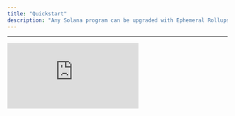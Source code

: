 ```yaml
---
title: "Quickstart"
description: "Any Solana program can be upgraded with Ephemeral Rollups by adding delegation capabilities."
---
```




---

<div
  style={{
    position: "relative",
    paddingBottom: "56.25%",
    height: 0,
    overflow: "hidden",
  }}
>
  <iframe
    src="https://www.youtube.com/embed/qwu2RBKyFiw?si=PMg-3UbRfvvbrs7C&list=PLWR_ZQiGMS8mIe1kPZe8OfHIbhvZqaM8V"
    title="Build a real-time Anchor Counter on Solana with MagicBlock's Ephemeral Rollup | Tutorial"
    style={{
      position: "absolute",
      top: 0,
      left: 0,
      width: "100%",
      height: "100%",
    }}
    frameBorder="0"
    allow="accelerometer; autoplay; clipboard-write; encrypted-media; gyroscope; picture-in-picture; web-share"
    allowFullScreen
    referrerPolicy="strict-origin-when-cross-origin"
  />
</div>

---

## Step-By-Step Guide

The lifecycle of integrating Ephemeral Rollups in your program is as follows:

<Steps>
  <Step title={<a href="#1-write-program">Write your program</a>}>
    Write your Solana program as you normally would.
  </Step>
  <Step
    title={
      <a href="#2-delegate">
        Add delegation and undelegation hooks in your program
      </a>
    }
  >
    Add CPI hooks to delegate, commit and undelegate state accounts through
    Ephemeral Rollup sessions.
  </Step>
  <Step title={<a href="#3-deploy">Deploy your program on Solana.</a>}>
    Deploy your program directly on Solana using Anchor or Solana CLI.
  </Step>
  <Step
    title={
      <a href="#4-test">
        Ready to execute transactions for delegation and real-time speed
      </a>
    }
  >
    Send transactions without modifications on-chain and off-chain that also
    comply with the SVM RPC specification.
  </Step>
</Steps>

---

## Counter Example

<img
  src="/images/gifs/counter-420w.gif"
  alt="Counter GIF"
  style={{
    width: "100%",
    maxWidth: "420px",
    height: "auto",
    objectFit: "contain",
    borderRadius: "8px",
  }}
/>

<Software />

### Quick Access

Find the full basic counter example with Anchor framework implementation, or check out the Rust Native implementation:

<CardGroup cols={2}>
  <Card
    title="Anchor Counter Program"
    icon="anchor"
    href="https://github.com/magicblock-labs/magicblock-engine-examples/tree/main/anchor-counter"
    iconType="duotone"
  >
    Program Source Code
  </Card>
  <Card
    title="Anchor Client App"
    icon="react"
    href="https://github.com/GabrielePicco/ephemeral-counter-ui"
    iconType="duotone"
  >
    React Client Source Code
  </Card>
  <Card
    title="Native Rust"
    icon="rust"
    href="/pages/ephemeral-rollups-ers/how-to-guide/rust-program"
    iconType="duotone"
  >
    Native Rust Program implementation
  </Card>
</CardGroup>

### Code Snippets

<Tabs>
  <Tab title="1. Write program">

    The program implements two main instructions:

    1. `initialize`: Sets the counter to 0
    2. `increment`: Increments the counter by 1

    The program implements specific instructions for delegating and undelegating the counter:

    1. `Delegate`: Delegates counter from Base Layer to ER (called on Base Layer)
    2. `CommitAndUndelegate`: Schedules sync of counter from ER to Base Layer, and undelegates counter on ER (called on ER)
    3. `Commit`: Schedules sync of counter from ER to Base Layer (called on ER)
    4. `Undelegate`: Undelegates counter on the Base Layer (called on Base Layer through validator CPI)
    <WriteProgramCode />

    Nothing special here, just a simple Anchor program that increments a counter. The only difference is that we're adding the `ephemeral` macro for undelegation and `delegate` macro to inject some useful logic to interact with the delegation program.

    [⬆️ Back to Top](#code-snippets)

  </Tab>
  <Tab title="2. Delegate">
    1. Add `ephemeral-rollups-sdk` with Anchor features to your program

    ```bash
    cargo add ephemeral-rollups-sdk --features anchor
    ```

    Import `delegate`, `commit`, `ephemeral`, `DelegateConfig`, `commit_accounts` and `commit_and_undelegate_accounts`:

    ```rust
    use ephemeral_rollups_sdk::anchor::{
      commit,
      delegate,
      ephemeral
    };
    use ephemeral_rollups_sdk::cpi::DelegateConfig;
    use ephemeral_rollups_sdk::ephem::{
      commit_accounts,
      commit_and_undelegate_accounts
      };
    ```

    2.  Add `delegate` macro and instruction, `ephemeral` macro, and `undelegate` instruction to your program. Specify your preferred delegation config such as auto commits and specific ER validator:
    <DelegateCode />
    <CommitCode />
    <UndelegateCode />

    <DelegationInfo />
    <Validators />

    [⬆️ Back to Top](#code-snippets)

  </Tab>

  <Tab title="3. Deploy">
    Now you’re program is upgraded and ready! Build and deploy to the desired
    cluster:

    ```bash
    anchor build && anchor deploy
    ```

    [⬆️ Back to Top](#code-snippets)

  </Tab>

  <Tab title="4. Test">
    Ready to execute transactions for delegation and real-time speed.
    <Validators />

    ```bash
    anchor test --skip-build --skip-deploy --skip-local-validator
    ```
    Run the following test:
    <TestCode />

    To make it easier to integrate via the frontend, we created the [Magic Router](/pages/ephemeral-rollups-ers/introduction/magic-router). You send transactions directly to the magic router, and we can determine for you whether it should be routed to the [Ephemeral Rollup](/pages/ephemeral-rollups-ers/introduction/ephemeral-rollup) or base layer.

    <Endpoints />

    [⬆️ Back to Top](#code-snippets)

  </Tab>
</Tabs>

---

<SolanaResources />

---
